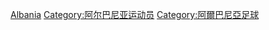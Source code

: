 {{Catnav|頁面分類|人物|各國人物|阿尔巴尼亚国人|阿尔巴尼亚运动员}}
{{Catnav|頁面分類|人物|各國人物|各国运动员|阿尔巴尼亚运动员}}
{{Catnav|頁面分類|...|足球|各國足球|阿爾巴尼亞足球}}
{{Catnav|頁面分類|...|各國體育|法國體育|阿爾巴尼亞足球}}
{{Catnav|頁面分類|...|各國體育|法國體育|阿尔巴尼亚运动员}}
{{Catnav|頁面分類|...|各國體育|各國足球|阿爾巴尼亞足球}}
{{Catnav|頁面分類|...|各國體育|各国运动员|阿尔巴尼亚运动员}}
{{Commons cat|Association football players from Albania}}

[[Category:各国足球运动员|Albania]]
[[Category:阿尔巴尼亚运动员|Category:阿尔巴尼亚运动员]]
[[Category:阿爾巴尼亞足球|Category:阿爾巴尼亞足球]]